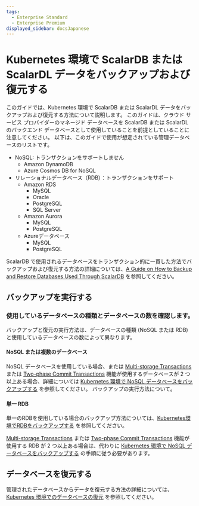 ```yaml
---
tags:
  - Enterprise Standard
  - Enterprise Premium
displayed_sidebar: docsJapanese
---
```


# Kubernetes 環境で ScalarDB または ScalarDL データをバックアップおよび復元する

このガイドでは、Kubernetes 環境で ScalarDB または ScalarDL データをバックアップおよび復元する方法について説明します。 このガイドは、クラウド サービス プロバイダーのマネージド データベースを ScalarDB または ScalarDL のバックエンド データベースとして使用していることを前提としていることに注意してください。 以下は、このガイドで使用が想定されている管理データベースのリストです。

* NoSQL: トランザクションをサポートしません
    * Amazon DynamoDB
    * Azure Cosmos DB for NoSQL
* リレーショナルデータベース（RDB）：トランザクションをサポート
  * Amazon RDS 
    * MySQL
    * Oracle
    * PostgreSQL
    * SQL Server
  * Amazon Aurora
    * MySQL
    * PostgreSQL
  * Azureデータベース
    * MySQL
    * PostgreSQL

ScalarDB で使用されるデータベースをトランザクション的に一貫した方法でバックアップおよび復元する方法の詳細については、[A Guide on How to Backup and Restore Databases Used Through ScalarDB](https://scalardb.scalar-labs.com/docs/latest/backup-restore/) を参照してください。

## バックアップを実行する

### 使用しているデータベースの種類とデータベースの数を確認します。

バックアップと復元の実行方法は、データベースの種類 (NoSQL または RDB) と使用しているデータベースの数によって異なります。

#### NoSQL または複数のデータベース

NoSQL データベースを使用している場合、または [Multi-storage Transactions](https://scalardb.scalar-labs.com/docs/latest/multi-storage-transactions/) または [Two-phase Commit Transactions](https://scalardb.scalar-labs.com/docs/latest/two-phase-commit-transactions/)  機能が使用するデータベースが 2 つ以上ある場合、詳細については [Kubernetes 環境で NoSQL データベースをバックアップする](BackupNoSQL.mdx) を参照してください。 バックアップの実行方法について。

#### 単一 RDB

単一のRDBを使用している場合のバックアップ方法については、[Kubernetes環境でRDBをバックアップする](BackupRDB.mdx) を参照してください。

[Multi-storage Transactions](https://scalardb.scalar-labs.com/docs/latest/multi-storage-transactions/) または [Two-phase Commit Transactions](https://scalardb.scalar-labs.com/docs/latest/two-phase-commit-transactions/) 機能が使用する RDB が 2 つ以上ある場合は、代わりに [Kubernetes 環境で NoSQL データベースをバックアップする](BackupNoSQL.mdx) の手順に従う必要があります。

## データベースを復元する

管理されたデータベースからデータを復元する方法の詳細については、[Kubernetes 環境でのデータベースの復元](RestoreDatabase.mdx) を参照してください。
